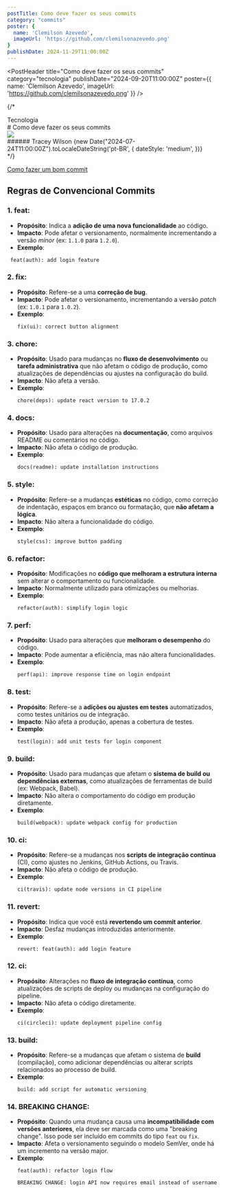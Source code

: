 ```yaml
---
postTitle: Como deve fazer os seus commits
category: "commits"
poster: {
  name: 'Clemilson Azevedo',
  imageUrl: 'https://github.com/clemilsonazevedo.png'
}
publishDate: 2024-11-29T11:00:00Z
---
```



<PostHeader
  title="Como deve fazer os seus commits"
  category="tecnologia"
  publishDate="2024-09-20T11:00:00Z"
  poster={{
    name: 'Clemilson Azevedo',
    imageUrl: 'https://github.com/clemilsonazevedo.png'
  }}
/>

{/* <div className="space-y-5">
  <div className='space-y-4'>
    <div>
      <span className='px-3 py-[6px] rounded-[6px] bg-blogYellow text-blogWhite text-sm font-medium leading-5'>Tecnologia</span>
    </div>
    # Como deve fazer os seus commits 
  </div>
  <div className="flex items-center gap-1 not-prose text-zinc-500 text-sm">
    <div className='flex items-center gap-2'>
      <Image src={'https://github.com/clemilsonazevedo.png'} width={28} height={28} className='rounded-full' />
      <div className='flex items-center gap-6'>
        ######  Tracey Wilson
        <time style={{ fontFamily: 'Work Sans, sans-serif', fontSize: '14px' }}>
          {new Date("2024-07-24T11:00:00Z").toLocaleDateString('pt-BR', {
            dateStyle: 'medium',
          })}
        </time>
      </div>
    </div>
  </div>
</div> */}

[Como fazer um bom commit](https://medium.com/gitconnected/good-commit-vs-your-commit-how-to-write-a-perfect-git-commit-message-6e96ab6357fa)

## Regras de Convencional Commits

### 1. **feat**: 
   - **Propósito**: Indica a **adição de uma nova funcionalidade** ao código.
   - **Impacto**: Pode afetar o versionamento, normalmente incrementando a versão _minor_ (ex: `1.1.0` para `1.2.0`).
   - **Exemplo**:
``` fish
 feat(auth): add login feature
```

### 2. **fix**: 
   - **Propósito**: Refere-se a uma **correção de bug**.
   - **Impacto**: Pode afetar o versionamento, incrementando a versão _patch_ (ex: `1.0.1` para `1.0.2`).
   - **Exemplo**:
     ```
     fix(ui): correct button alignment
     ```

### 3. **chore**: 
   - **Propósito**: Usado para mudanças no **fluxo de desenvolvimento** ou **tarefa administrativa** que não afetam o código de produção, como atualizações de dependências ou ajustes na configuração do build.
   - **Impacto**: Não afeta a versão.
   - **Exemplo**:
     ```
     chore(deps): update react version to 17.0.2
     ```

### 4. **docs**: 
   - **Propósito**: Usado para alterações na **documentação**, como arquivos README ou comentários no código.
   - **Impacto**: Não afeta o código de produção.
   - **Exemplo**:
     ```
     docs(readme): update installation instructions
     ```

### 5. **style**: 
   - **Propósito**: Refere-se a mudanças **estéticas** no código, como correção de indentação, espaços em branco ou formatação, que **não afetam a lógica**.
   - **Impacto**: Não altera a funcionalidade do código.
   - **Exemplo**:
     ```
     style(css): improve button padding
     ```

### 6. **refactor**: 
   - **Propósito**: Modificações no **código que melhoram a estrutura interna** sem alterar o comportamento ou funcionalidade.
   - **Impacto**: Normalmente utilizado para otimizações ou melhorias.
   - **Exemplo**:
     ```
     refactor(auth): simplify login logic
     ```

### 7. **perf**: 
   - **Propósito**: Usado para alterações que **melhoram o desempenho** do código.
   - **Impacto**: Pode aumentar a eficiência, mas não altera funcionalidades.
   - **Exemplo**:
     ```
     perf(api): improve response time on login endpoint
     ```

### 8. **test**: 
   - **Propósito**: Refere-se a **adições ou ajustes em testes** automatizados, como testes unitários ou de integração.
   - **Impacto**: Não afeta a produção, apenas a cobertura de testes.
   - **Exemplo**:
     ```
     test(login): add unit tests for login component
     ```

### 9. **build**: 
   - **Propósito**: Usado para mudanças que afetam o **sistema de build ou dependências externas**, como atualizações de ferramentas de build (ex: Webpack, Babel).
   - **Impacto**: Não altera o comportamento do código em produção diretamente.
   - **Exemplo**:
     ```
     build(webpack): update webpack config for production
     ```

### 10. **ci**: 
   - **Propósito**: Refere-se a mudanças nos **scripts de integração contínua** (CI), como ajustes no Jenkins, GitHub Actions, ou Travis.
   - **Impacto**: Não afeta o código de produção.
   - **Exemplo**:
     ```
     ci(travis): update node versions in CI pipeline
     ```

### 11. **revert**: 
   - **Propósito**: Indica que você está **revertendo um commit anterior**.
   - **Impacto**: Desfaz mudanças introduzidas anteriormente.
   - **Exemplo**:
     ```
     revert: feat(auth): add login feature
     ```

### 12. **ci**: 
   - **Propósito**: Alterações no **fluxo de integração contínua**, como atualizações de scripts de deploy ou mudanças na configuração do pipeline.
   - **Impacto**: Não afeta o código diretamente.
   - **Exemplo**:
     ```
     ci(circleci): update deployment pipeline config
     ```

### 13. **build**: 
   - **Propósito**: Refere-se a mudanças que afetam o sistema de **build** (compilação), como adicionar dependências ou alterar scripts relacionados ao processo de build.
   - **Exemplo**:
     ```
     build: add script for automatic versioning
     ```

### 14. **BREAKING CHANGE**:
   - **Propósito**: Quando uma mudança causa uma **incompatibilidade com versões anteriores**, ela deve ser marcada como uma "breaking change". Isso pode ser incluído em commits do tipo `feat` ou `fix`.
   - **Impacto**: Afeta o versionamento seguindo o modelo SemVer, onde há um incremento na versão major.
   - **Exemplo**:
     ```
     feat(auth): refactor login flow

     BREAKING CHANGE: login API now requires email instead of username
     ```
